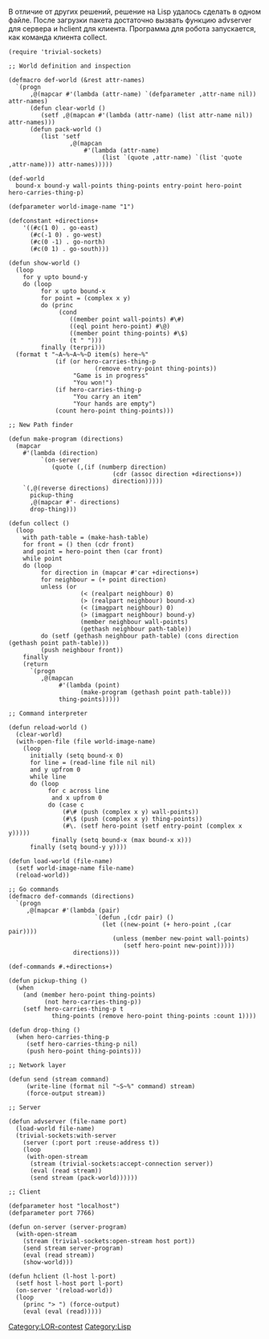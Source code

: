 В отличие от других решений, решение на Lisp удалось сделать в одном файле. После загрузки пакета достаточно вызвать функцию advserver для сервера и hclient для клиента. Программа для робота запускается, как команда клиента collect.

<pre>
(require 'trivial-sockets)

;; World definition and inspection

(defmacro def-world (&rest attr-names)
  `(progn
	  ,@(mapcar #'(lambda (attr-name) `(defparameter ,attr-name nil)) attr-names)
	  (defun clear-world ()
		 (setf ,@(mapcan #'(lambda (attr-name) (list attr-name nil)) attr-names)))
	  (defun pack-world ()
		 (list 'setf 
				 ,@(mapcan 
					 #'(lambda (attr-name) 
						  (list `(quote ,attr-name) `(list 'quote ,attr-name))) attr-names)))))

(def-world
  bound-x bound-y wall-points thing-points entry-point hero-point hero-carries-thing-p)

(defparameter world-image-name "1")

(defconstant +directions+
	'((#c(1 0) . go-east)
	  (#c(-1 0) . go-west)
	  (#c(0 -1) . go-north)
	  (#c(0 1) . go-south)))

(defun show-world ()
  (loop
	for y upto bound-y
	do (loop
		 for x upto bound-x
		 for point = (complex x y)
		 do (princ
			  (cond
				 ((member point wall-points) #\#)
				 ((eql point hero-point) #\@)
				 ((member point thing-points) #\$)
				 (t " ")))
		 finally (terpri)))
  (format t "~A~%~A~%~D item(s) here~%"
			 (if (or hero-carries-thing-p
						(remove entry-point thing-points))
				  "Game is in progress"
				  "You won!")
			 (if hero-carries-thing-p 
				  "You carry an item"
				  "Your hands are empty")
			 (count hero-point thing-points)))

;; New Path finder

(defun make-program (directions)
  (mapcar 
	#'(lambda (direction)
		 `(on-server
			(quote (,(if (numberp direction) 
							 (cdr (assoc direction +directions+))
							 direction)))))
	`(,@(reverse directions)
	  pickup-thing
	  ,@(mapcar #'- directions)
	  drop-thing)))

(defun collect ()
  (loop
	with path-table = (make-hash-table)
	for front = () then (cdr front)
	and point = hero-point then (car front)
	while point
	do (loop
		 for direction in (mapcar #'car +directions+)
		 for neighbour = (+ point direction)
		 unless (or
					(< (realpart neighbour) 0)
					(> (realpart neighbour) bound-x)
					(< (imagpart neighbour) 0)
					(> (imagpart neighbour) bound-y)
					(member neighbour wall-points)
					(gethash neighbour path-table))
		 do (setf (gethash neighbour path-table) (cons direction (gethash point path-table)))
		 (push neighbour front))
	finally
	(return 
	  `(progn
		 ,@(mapcan
			  #'(lambda (point) 
					(make-program (gethash point path-table)))
			  thing-points)))))

;; Command interpreter

(defun reload-world ()
  (clear-world)
  (with-open-file (file world-image-name)
    (loop 
	  initially (setq bound-x 0)
	  for line = (read-line file nil nil)
	  and y upfrom 0
	  while line
	  do (loop 
		   for c across line 
			and x upfrom 0
		   do (case c
		       (#\# (push (complex x y) wall-points))
		       (#\$ (push (complex x y) thing-points))
		       (#\. (setf hero-point (setf entry-point (complex x y)))))
			finally (setq bound-x (max bound-x x)))
	  finally (setq bound-y y))))

(defun load-world (file-name)
  (setf world-image-name file-name)
  (reload-world))

;; Go commands
(defmacro def-commands (directions)
  `(progn
	 ,@(mapcar #'(lambda (pair)
						`(defun ,(cdr pair) ()
						  (let ((new-point (+ hero-point ,(car pair))))
							 (unless (member new-point wall-points)
								(setf hero-point new-point)))))
				  directions)))

(def-commands #.+directions+)

(defun pickup-thing ()
  (when
	(and (member hero-point thing-points)
		  (not hero-carries-thing-p))
	(setf hero-carries-thing-p t
			thing-points (remove hero-point thing-points :count 1))))

(defun drop-thing ()
  (when hero-carries-thing-p
	 (setf hero-carries-thing-p nil)
	 (push hero-point thing-points)))

;; Network layer

(defun send (stream command)
	 (write-line (format nil "~S~%" command) stream)
	 (force-output stream))

;; Server

(defun advserver (file-name port)
  (load-world file-name)
  (trivial-sockets:with-server 
	(server (:port port :reuse-address t))
	(loop
	 (with-open-stream 
	  (stream (trivial-sockets:accept-connection server))
	  (eval (read stream))
	  (send stream (pack-world))))))

;; Client

(defparameter host "localhost")
(defparameter port 7766)

(defun on-server (server-program)
  (with-open-stream
	(stream (trivial-sockets:open-stream host port))
	(send stream server-program)
	(eval (read stream))
	(show-world)))

(defun hclient (l-host l-port)
  (setf host l-host port l-port)
  (on-server '(reload-world))
  (loop
	(princ "> ") (force-output)
	(eval (eval (read)))))
</pre>


[[Category:LOR-contest]]
[[Category:Lisp]]